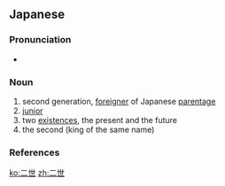 ==Japanese==
{{ja-kanjitab|に|せい|yomi=o}}

===Pronunciation===
* {{ja-pron|にせい|y=o|acc=1|acc_ref=NHK}}

===Noun===
{{ja-noun|にせい}}

# second generation, [[foreigner]] of Japanese [[parentage]]
# [[junior]]
# two [[existences]], the present and the future
# the second (king of the same name)

===References===
<references/>

[[ko:二世]]
[[zh:二世]]